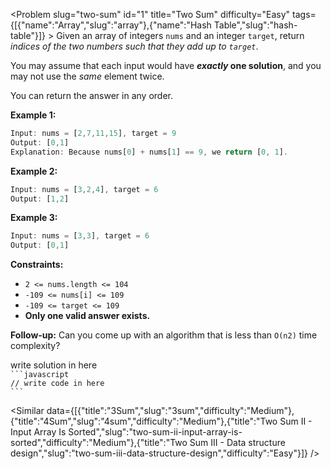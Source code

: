 
<Problem slug="two-sum" id="1" title="Two Sum" difficulty="Easy" tags={[{"name":"Array","slug":"array"},{"name":"Hash Table","slug":"hash-table"}]} >
    Given an array of integers `nums` and an integer `target`, return _indices of the two numbers such that they add up to `target`_.

You may assume that each input would have **_exactly_ one solution**, and you may not use the _same_ element twice.

You can return the answer in any order.

**Example 1:**

```javascript 
Input: nums = [2,7,11,15], target = 9
Output: [0,1]
Explanation: Because nums[0] + nums[1] == 9, we return [0, 1].

```

**Example 2:**

```javascript 
Input: nums = [3,2,4], target = 6
Output: [1,2]

```

**Example 3:**

```javascript 
Input: nums = [3,3], target = 6
Output: [0,1]

```

**Constraints:**

*   `2 <= nums.length <= 104`
*   `-109 <= nums[i] <= 109`
*   `-109 <= target <= 109`
*   **Only one valid answer exists.**

**Follow-up:** Can you come up with an algorithm that is less than `O(n2)` time complexity?
</Problem >

<Solution>
write solution in here
</Solution>

<Code>
```javascript
// write code in here
```
</Code>

<Similar data={[{"title":"3Sum","slug":"3sum","difficulty":"Medium"},{"title":"4Sum","slug":"4sum","difficulty":"Medium"},{"title":"Two Sum II - Input Array Is Sorted","slug":"two-sum-ii-input-array-is-sorted","difficulty":"Medium"},{"title":"Two Sum III - Data structure design","slug":"two-sum-iii-data-structure-design","difficulty":"Easy"}]} />
